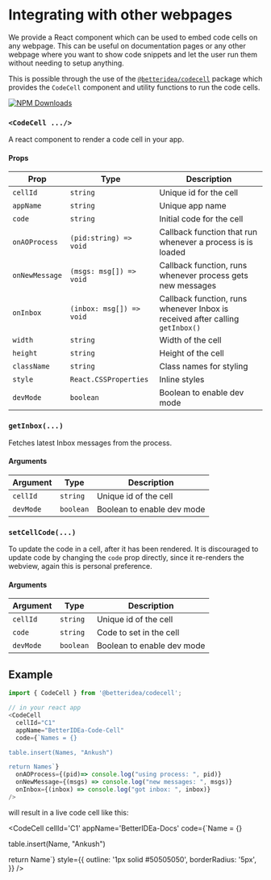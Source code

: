 

# Integrating with other webpages

We provide a React component which can be used to embed code cells on any webpage.
This can be useful on documentation pages or any other webpage where you want to show code snippets and let the user run them without needing to setup anything.

This is possible through the use of the [`@betteridea/codecell`](https://www.npmjs.com/package/@betteridea/codecell) package which provides the `CodeCell` component and utility functions to run the code cells.

[![NPM Downloads](https://img.shields.io/npm/dt/%40betteridea%2Fcodecell?style=flat&label=%40betteridea%2Fcodecell&color=lightgreen)](https://www.npmjs.com/package/@betteridea/codecell)

### `<CodeCell .../>`

A react component to render a code cell in your app.

#### Props

| Prop           | Type                     | Description                                                                   |
| -------------- | ------------------------ | ----------------------------------------------------------------------------- |
| `cellId`       | `string`                 | Unique id for the cell                                                        |
| `appName`      | `string`                 | Unique app name                                                               |
| `code`         | `string`                 | Initial code for the cell                                                     |
| `onAOProcess`  | `(pid:string) => void`   | Callback function that run whenever a process is is loaded                    |
| `onNewMessage` | `(msgs: msg[]) => void`  | Callback function, runs whenever process gets new messages                    |
| `onInbox`      | `(inbox: msg[]) => void` | Callback function, runs whenever Inbox is received after calling `getInbox()` |
| `width`        | `string`                 | Width of the cell                                                             |
| `height`       | `string`                 | Height of the cell                                                            |
| `className`    | `string`                 | Class names for styling                                                       |
| `style`        | `React.CSSProperties`    | Inline styles                                                                 |
| `devMode`      | `boolean`                | Boolean to enable dev mode                                                    |


### `getInbox(...)`

Fetches latest Inbox messages from the process.

#### Arguments

| Argument  | Type      | Description                |
| --------- | --------- | -------------------------- |
| `cellId`  | `string`  | Unique id of the cell      |
| `devMode` | `boolean` | Boolean to enable dev mode |

### `setCellCode(...)`

To update the code in a cell, after it has been rendered.
It is discouraged to update code by changing the `code` prop directly, since it re-renders the webview, again this is personal preference.

#### Arguments

| Argument  | Type      | Description                |
| --------- | --------- | -------------------------- |
| `cellId`  | `string`  | Unique id of the cell      |
| `code`    | `string`  | Code to set in the cell    |
| `devMode` | `boolean` | Boolean to enable dev mode |


## Example

```javascript
import { CodeCell } from '@betteridea/codecell';

// in your react app
<CodeCell
  cellId="C1" 
  appName="BetterIDEa-Code-Cell" 
  code={`Names = {}

table.insert(Names, "Ankush")

return Names`}
  onAOProcess={(pid)=> console.log("using process: ", pid)}
  onNewMessage={(msgs) => console.log("new messages: ", msgs)}
  onInbox={(inbox) => console.log("got inbox: ", inbox)}
/>
```

will result in a live code cell like this:

<CodeCell
      cellId='C1'
      appName='BetterIDEa-Docs'
  code={`Name = {}

table.insert(Name, "Ankush")

return Name`}
    style={{
    outline: '1px solid #50505050',
    borderRadius: '5px',
  }}
/>